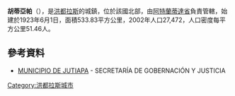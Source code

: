 '''胡蒂亞帕'''（{{lang-es|Jutiapa}}），是[[洪都拉斯|洪都拉斯]]的城鎮，位於該國北部，由[[阿特蘭蒂達省|阿特蘭蒂達省]]負責管轄，始建於1923年6月1日，面積533.83平方公里，2002年人口27,472，人口密度每平方公里51.46人。

==參考資料==
* [http://www.sag.gob.hn/links/0104Atlantida%20Jutiapa%20PEDM.pdf MUNICIPIO DE JUTIAPA]{{Dead link|date=2018年9月 |bot=InternetArchiveBot |fix-attempted=yes }} - SECRETARÍA DE GOBERNACIÓN Y JUSTICIA {{es icon}}

{{coord|15|44|0|N|86|31|0|W|type:adm2nd_region:HN_source:nlwiki|display=title}}

{{Honduras-geo-stub}}
[[Category:洪都拉斯城市|Category:洪都拉斯城市]]